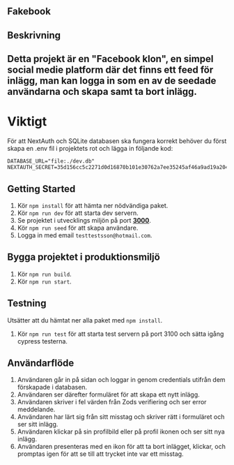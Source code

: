 ## Fakebook
## Beskrivning

Detta projekt är en "Facebook klon", en simpel social medie platform där det finns ett feed för inlägg, man kan logga in som en av de seedade användarna och skapa samt ta bort inlägg. 
---

# **Viktigt**

För att NextAuth och SQLite databasen ska fungera korrekt behöver du först skapa en .env fil i projektets rot och lägga in följande kod:

```
DATABASE_URL="file:./dev.db"
NEXTAUTH_SECRET=35d156cc5c2271d0d16870b101e30762a7ee35245af46a9ad19a20438ca30110
```



## Getting Started
1. Kör ``npm install`` för att hämta ner nödvändiga paket.
2. Kör ``npm run dev`` för att starta dev servern.
3. Se projektet i utvecklings miljön på port **[3000](http://localhost:3000/)**.
4. Kör ``npm run seed`` för att skapa användare.
5. Logga in med email ``testtestsson@hotmail.com``.

## Bygga projektet i produktionsmiljö

1. Kör ``npm run build``.
2. Kör ``npm run start``.

## Testning
Utsätter att du hämtat ner alla paket med ``npm install``.

1. Kör ``npm run test`` för att starta test servern på port 3100 och sätta igång cypress testerna.



## Användarflöde
1. Användaren går in på sidan och loggar in genom credentials utifrån dem förskapade i databasen.
2. Användaren ser därefter formuläret för att skapa ett nytt inlägg.
3. Användaren skriver i fel värden från Zods verifiering och ser error meddelande.
4. Användaren har lärt sig från sitt misstag och skriver rätt i formuläret och ser sitt inlägg.
5. Användaren klickar på sin profilbild eller på profil ikonen och ser sitt nya inlägg.
6. Användaren presenteras med en ikon för att ta bort inlägget, klickar, och promptas igen för att se till att trycket inte var ett misstag.




